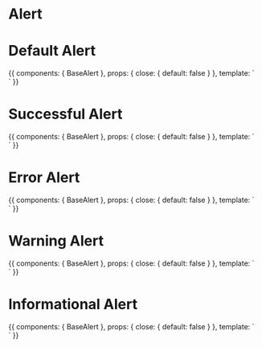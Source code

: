 
<Meta title="Components|Alert" component={BaseAlert} />

# Alert

<Props of={BaseAlert} />

# Default Alert

<Preview>
  <Story name="Defaults">
    {{
      components: {
        BaseAlert
      },
      props: {
        close: {
          default: false
        }
      },
      template: `
        <div class="flex justify-center m-16">
          <BaseAlert v-if="!close" class="w-full max-w-lg" @close-alert="close = true"/>
        </div>`
    }}
  </Story>
</Preview>

# Successful Alert

<Preview>
  <Story name="Success">
    {{
      components: {
        BaseAlert
      },
      props: {
        close: {
          default: false
        }
      },
      template: `
        <div class="flex justify-center m-16">
          <BaseAlert v-if="!close" class="w-full max-w-lg" variant="success" @close-alert="close = true"/>
        </div>`
    }}
  </Story>
</Preview>

# Error Alert

<Preview>
  <Story name="Error">
    {{
      components: {
        BaseAlert
      },
      props: {
        close: {
          default: false
        }
      },
      template: `
        <div class="flex justify-center m-16">
          <BaseAlert v-if="!close" class="w-full max-w-lg" variant="error" @close-alert="close = true"/>
        </div>`
    }}
  </Story>
</Preview>

# Warning Alert

<Preview>
  <Story name="Warning">
    {{
      components: {
        BaseAlert
      },
      props: {
        close: {
          default: false
        }
      },
      template: `
        <div class="flex justify-center m-16">
          <BaseAlert v-if="!close" class="w-full max-w-lg" variant="warning" @close-alert="close = true"/>
        </div>`
    }}
  </Story>
</Preview>

# Informational Alert

<Preview>
  <Story name="Info">
    {{
      components: {
        BaseAlert
      },
      props: {
        close: {
          default: false
        }
      },
      template: `
        <div class="flex justify-center m-16">
          <BaseAlert v-if="!close" class="w-full max-w-lg" variant="info" @close-alert="close = true"/>
        </div>`
    }}
  </Story>
</Preview>
